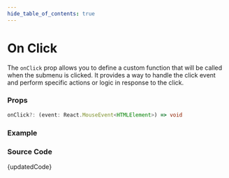 ```yaml
---
hide_table_of_contents: true
---
```



# On Click


The `onClick` prop allows you to define a custom function that will be called when the submenu is clicked. It provides a way to handle the click event and perform specific actions or logic in response to the click.

### Props

```ts noCopy
onClick?: (event: React.MouseEvent<HTMLElement>) => void
```

### Example

<BrowserWindow url='/vertical-menu/submenu/on-click'>
  <Provider>
    <OnClick />
  </Provider>
</BrowserWindow>

### Source Code

<TsToJsCodeSnippet>{updatedCode}</TsToJsCodeSnippet>
